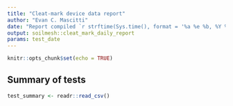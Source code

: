 ```yaml
---
title: "Cleat-mark device data report"
author: "Evan C. Mascitti"
date: "Report compiled `r strftime(Sys.time(), format = '%a %e %b, %Y %I:%M %p')`"
output: soilmesh::cleat_mark_daily_report
params: test_date
---
```


```r
knitr::opts_chunk$set(echo = TRUE)
```

## Summary of tests

```r
test_summary <- readr::read_csv()
```

